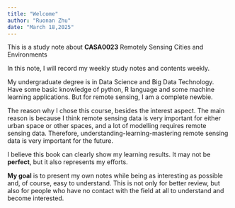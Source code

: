 ```yaml
---
title: "Welcome"
author: "Ruonan Zhu"
date: "March 18,2025"
---
```


This is a study note about **CASA0023** Remotely Sensing Cities and Environments

In this note, I will record my weekly study notes and contents weekly.

My undergraduate degree is in Data Science and Big Data Technology. Have some basic knowledge of python, R language and some machine learning applications. But for remote sensing, I am a complete newbie.

The reason why I chose this course, besides the interest aspect. The main reason is because I think remote sensing data is very important for either urban space or other spaces, and a lot of modelling requires remote sensing data. Therefore, understanding-learning-mastering remote sensing data is very important for the future.

I believe this [book]{.text-green} can clearly show my learning results. It may not be **perfect**, but it also represents my efforts.

**My goal** is to present my own notes while being as interesting as possible and, of course, easy to understand. This is not only for better [review]{.text-red}, but also for people who have no contact with the field at all to understand and become interested.
